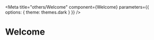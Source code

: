 
<Meta
	title="others/Welcome"
	component={Welcome}
	parameters={{
		options: {
			theme: themes.dark
		}
	}}
/>

# Welcome

<Preview>
	<Story name="To Storybook">
		<Welcome />
	</Story>
</Preview>
